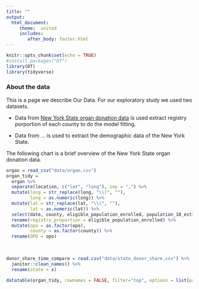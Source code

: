 ```yaml
---
title: ""
output: 
  html_document:
     theme:  united
     includes:
        after_body: footer.html
---
```


```r
knitr::opts_chunk$set(echo = TRUE)
#install.packages("DT")
library(DT)
library(tidyverse)
```
### About the data
This is a page we describe Our Data. For our exploratory study we used two datasets.

* Data from [New York State organ donation data](https://health.data.ny.gov/Health/Donate-Life-Organ-and-Tissue-Donor-Registry-Enroll/sqk8-8a2h/data?fbclid=IwAR0DjHPMd3up76Cq1bMH0z12f_vr4rLz5YwtMPcT2kc_a5nP-nVJlDEinNE) is used extract registry porportion of each county to do the model fitting.

* Data from ... is used to extract the demographic data of the New York State.

The following chart is a brief overview of the New York State organ donation data.
```r
organ = read_csv("data/organ.csv")
organ_tidy = 
  organ %>% 
  separate(location, c("lat", "long"), sep = ",") %>% 
  mutate(long = str_replace(long, "\\)", ""),
         long = as.numeric(long)) %>% 
  mutate(lat = str_replace(lat, "\\(", ""),
         lat = as.numeric(lat)) %>% 
  select(date, county, eligible_population_enrolled, population_18_estimate, registry_enrollments, opo) %>% 
  rename(registry_proportion = eligible_population_enrolled) %>% 
  mutate(opo = as.factor(opo),
         county = as.factor(county)) %>% 
  rename(OPO = opo)
```
<div class="cd-fixed-bg cd-fixed-bg--1"> 
</br>
</div>

 
```r

donor_share_time_compare = read.csv("data/state_donor_share.csv") %>%
  janitor::clean_names() %>%
  rename(state = x)

datatable(organ_tidy, rownames = FALSE, filter="top", options = list(pageLength = 5, scrollX=T, autoWidth = TRUE) )
```
     
